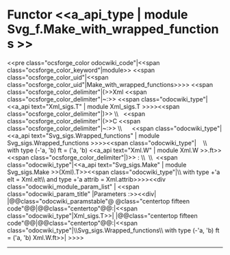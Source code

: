 =Functor <<a_api_type | module Svg_f.Make_with_wrapped_functions >> =
<<pre class="ocsforge_color odocwiki_code"|<<span class="ocsforge_color_keyword"|module>> <<span class="ocsforge_color_uid"|<<span class="ocsforge_color_uid"|Make_with_wrapped_functions>>>> <<span class="ocsforge_color_delimiter"|(>>Xml <<span class="ocsforge_color_delimiter"|~:>> <<span class="odocwiki_type"|<<a_api text="Xml_sigs.T" | module Xml_sigs.T >>>><<span class="ocsforge_color_delimiter"|)>> \\   <<span class="ocsforge_color_delimiter"|(>>C <<span class="ocsforge_color_delimiter"|~:>> \\      <<span class="odocwiki_type"|<<a_api text="Svg_sigs.Wrapped_functions" | module Svg_sigs.Wrapped_functions >>>><<span class="odocwiki_type"|    \\           with type (-'a, 'b) ft = ('a, 'b) <<a_api text="Xml.W" | module Xml.W >>.ft>><<span class="ocsforge_color_delimiter"|)>> : \\  \\  <<span class="odocwiki_type"|<<a_api text="Svg_sigs.Make" | module Svg_sigs.Make >>(Xml).T>><<span class="odocwiki_type"|\\    with type +'a elt = Xml.elt\\     and type +'a attrib = Xml.attrib>>>><<div class="odocwiki_module_param_list" | <<span class="odocwiki_param_title" |Parameters :>><<div|
|@@class="odocwiki_paramstable"@ @class="centertop fifteen code"@@{{{Xml}}}|@@class="centertop"@@:|<<span class="odocwiki_type"|Xml_sigs.T>>|
|@@class="centertop fifteen code"@@{{{C}}}|@@class="centertop"@@:|<<span class="odocwiki_type"|\\Svg_sigs.Wrapped_functions\\     with type (-'a, 'b) ft = ('a, 'b) Xml.W.ft>>|
>>>>

----
